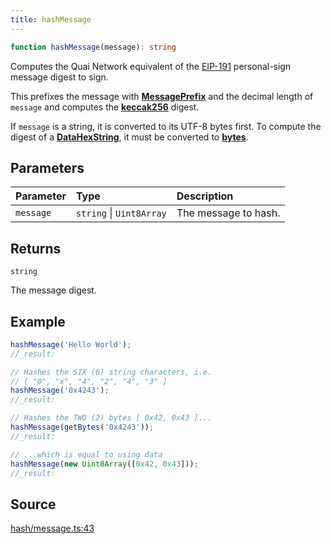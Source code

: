 ```yaml
---
title: hashMessage
---
```


```ts
function hashMessage(message): string
```

Computes the Quai Network equivalent of the [EIP-191](https://eips.ethereum.org/EIPS/eip-191) personal-sign message
digest to sign.

This prefixes the message with [**MessagePrefix**](/content/variables/MessagePrefix) and the decimal length of `message` and
computes the [**keccak256**](/content/functions/keccak256) digest.

If `message` is a string, it is converted to its UTF-8 bytes first. To compute the digest of a
[**DataHexString**](../types-aliases/DataHex), it must be converted to [**bytes**](../functions/getBytes).

## Parameters

| Parameter | Type | Description |
| :------ | :------ | :------ |
| `message` | `string` \| `Uint8Array` | The message to hash. |

## Returns

`string`

The message digest.

## Example

```ts
hashMessage('Hello World');
//_result:

// Hashes the SIX (6) string characters, i.e.
// [ "0", "x", "4", "2", "4", "3" ]
hashMessage('0x4243');
//_result:

// Hashes the TWO (2) bytes [ 0x42, 0x43 ]...
hashMessage(getBytes('0x4243'));
//_result:

// ...which is equal to using data
hashMessage(new Uint8Array([0x42, 0x43]));
//_result:
```

## Source

[hash/message.ts:43](https://github.com/dominant-strategies/quais.js/blob/751386e3ad6372322a3c76548f56b903bfed1896/src/hash/message.ts#L43)
